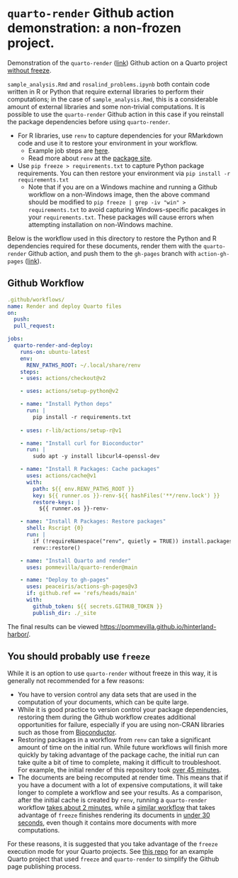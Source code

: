 # `quarto-render` Github action demonstration: a non-frozen project.

Demonstration of the `quarto-render` ([link](https://github.com/pommevilla/quarto-render)) Github action on a Quarto project [without freeze](https://quarto.org/docs/books/book-authoring.html?q=freeze#freezing). 

`sample_analysis.Rmd` and `rosalind_problems.ipynb` both contain code written in R or Python that require external libraries to perform their computations; in the case of `sample_analysis.Rmd`, this is a considerable amount of external libraries and some non-trivial computations. It is possible to use the `quarto-render` Github action in this case if you reinstall the package dependencies before using `quarto-render`. 

* For R libraries, use `renv` to capture dependencies for your RMarkdown code and use it to restore your environment in your workflow. 
  * Example job steps are [here](https://rstudio.github.io/renv/articles/ci.html#github-actions-1). 
  * Read more about `renv` at the [package site](https://rstudio.github.io/renv/articles/renv.html).
* Use `pip freeze > requirements.txt` to capture Python package requirements. You can then restore your environment via `pip install -r requirements.txt`
  * Note that if you are on a Windows machine and running a Github workflow on a non-Windows image, then the above command should be modified to `pip freeze | grep -iv "win" > requirements.txt` to avoid capturing Windows-specific pacakges in your `requirements.txt`. These packages will cause errors when attempting installation on non-Windows machine.

Below is the workflow used in this directory to restore the Python and R dependencies required for these documents, render them with the `quarto-render` Github action, and push them to the `gh-pages` branch with `action-gh-pages` ([link](https://github.com/peaceiris/actions-gh-pages)). 

## Github Workflow

```yaml
.github/workflows/
name: Render and deploy Quarto files
on: 
  push:
  pull_request:

jobs:
  quarto-render-and-deploy:
    runs-on: ubuntu-latest
    env:
      RENV_PATHS_ROOT: ~/.local/share/renv
    steps:
    - uses: actions/checkout@v2

    - uses: actions/setup-python@v2

    - name: "Install Python deps"
      run: |
        pip install -r requirements.txt
        
    - uses: r-lib/actions/setup-r@v1

    - name: "Install curl for Bioconductor"
      run: |
        sudo apt -y install libcurl4-openssl-dev

    - name: "Install R Packages: Cache packages"
      uses: actions/cache@v1
      with:
        path: ${{ env.RENV_PATHS_ROOT }}
        key: ${{ runner.os }}-renv-${{ hashFiles('**/renv.lock') }}
        restore-keys: |
          ${{ runner.os }}-renv-

    - name: "Install R Packages: Restore packages"
      shell: Rscript {0}
      run: |
        if (!requireNamespace("renv", quietly = TRUE)) install.packages("renv")
        renv::restore()

    - name: "Install Quarto and render"
      uses: pommevilla/quarto-render@main

    - name: "Deploy to gh-pages"
      uses: peaceiris/actions-gh-pages@v3
      if: github.ref == 'refs/heads/main'
      with:
        github_token: ${{ secrets.GITHUB_TOKEN }}
        publish_dir: ./_site
```

The final results can be viewed [https://pommevilla.github.io/hinterland-harbor/](here).

## You should probably use `freeze`

While it is an option to use `quarto-render` without freeze in this way, it is generally not recommended for a few reasons:

* You have to version control any data sets that are used in the computation of your documents, which can be quite large.
* While it is good practice to version control your package dependencies, restoring them during the Github workflow creates additional opportunities for failure, especially if you are using non-CRAN libraries such as those from [Bioconductor](https://www.bioconductor.org/). 
* Restoring packages in a workflow from `renv` can take a significant amount of time on the initial run. While future workflows will finish more quickly by taking advantage of the package cache, the initial run can take quite a bit of time to complete, making it difficult to troubleshoot. For example, the initial render of this repository took [over 45 minutes](https://github.com/pommevilla/hinterland-harbor/runs/2919380857?check_suite_focus=true).
* The documents are being recomputed at render time. This means that if you have a document with a lot of expensive computations, it will take longer to complete a workflow and see your results. As a comparison, after the initial cache is created by `renv`, running a `quarto-render` workflow [takes about 2 minutes](https://github.com/pommevilla/hinterland-harbor/runs/2921322559?check_suite_focus=true), while a [similar workflow](https://github.com/pommevilla/friendly-dollop/blob/master/.github/workflows/quarto-render.yml) that takes advantage of `freeze` finishes rendering its documents in [under 30 seconds](https://github.com/pommevilla/friendly-dollop/runs/2917945915?check_suite_focus=true), even though it contains more documents with more computations.

For these reasons, it is suggested that you take advantage of the `freeze` execution mode for your Quarto projects. See [this repo](https://github.com/pommevilla/friendly-dollop) for an example Quarto project that used `freeze` and `quarto-render` to simplify the Github page publishing process.
